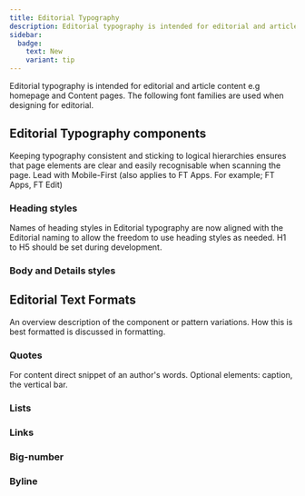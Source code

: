 ```yaml
---
title: Editorial Typography
description: Editorial typography is intended for editorial and article content e.g homepage and Content pages.
sidebar:
  badge:
    text: New
    variant: tip
---
```





Editorial typography is intended for editorial and article content e.g homepage and Content pages. The following font families are used when designing for editorial.

<Overview />

## Editorial Typography components
Keeping typography consistent and sticking to logical hierarchies ensures that page elements are clear and easily recognisable when scanning the page. Lead with Mobile-First (also applies to FT Apps. For example; FT Apps, FT Edit)


### Heading styles
Names of heading styles in Editorial typography are now aligned with the Editorial naming to allow the freedom to use heading styles as needed. H1 to H5 should be set during  development.

<HeadingStyles brand="core" />

### Body and Details styles

<BodyStyles brand="core" />

## Editorial Text Formats
An overview description of the component or pattern variations. How this is best formatted is discussed in formatting.

### Quotes
For content direct snippet of an author's words. Optional elements: caption, the vertical bar.

### Lists

### Links

### Big-number

### Byline

